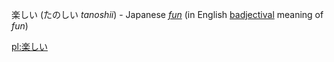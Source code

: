 楽しい (たのしい ''tanoshii'') - Japanese ''[[fun]]'' (in English [[badjectival]] meaning of ''fun'')

[[pl:楽しい]]